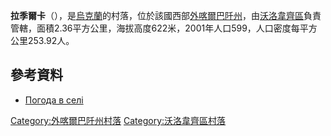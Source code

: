 {{coord|48|50|31|N|23|4|33|E|scale:100000|display=title}}

'''拉季爾卡'''（{{lang-uk|Латірка}}），是[[烏克蘭|烏克蘭]]的村落，位於該國西部[[外喀爾巴阡州|外喀爾巴阡州]]，由[[沃洛韋齊區|沃洛韋齊區]]負責管轄，面積2.36平方公里，海拔高度622米，2001年人口599，人口密度每平方公里253.92人。

==參考資料==
*[http://weather.in.ua/ua/zakarpatskaja/13076 Погода в селі ] {{Wayback|url=http://weather.in.ua/ua/zakarpatskaja/13076 |date=20170723235509 }}

{{DEFAULTSORT:Латірка}}

[[Category:外喀爾巴阡州村落|Category:外喀爾巴阡州村落]]
[[Category:沃洛韋齊區村落|Category:沃洛韋齊區村落]]


{{Zakarpattia-geo-stub}}